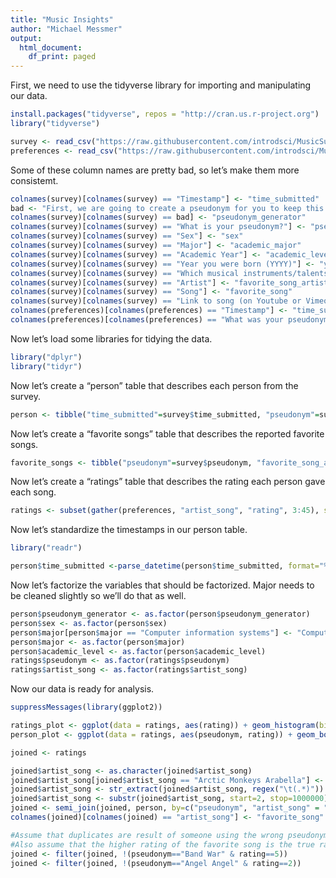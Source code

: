 ```yaml
---
title: "Music Insights"
author: "Michael Messmer"
output:
  html_document:
    df_print: paged
---
```


First, we need to use the tidyverse library for importing and manipulating our data.

```r
install.packages("tidyverse", repos = "http://cran.us.r-project.org")
library("tidyverse")

survey <- read_csv("https://raw.githubusercontent.com/introdsci/MusicSurvey/master/music-survey.csv")
preferences <- read_csv("https://raw.githubusercontent.com/introdsci/MusicSurvey/master/preferences-survey.csv")
```

Some of these column names are pretty bad, so let's make them more consistemt.

```r
colnames(survey)[colnames(survey) == "Timestamp"] <- "time_submitted"
bad <- "First, we are going to create a pseudonym for you to keep this survey anonymous (more or less). Which pseudonym generator would you prefer?"
colnames(survey)[colnames(survey) == bad] <- "pseudonym_generator"
colnames(survey)[colnames(survey) == "What is your pseudonym?"] <- "pseudonym"
colnames(survey)[colnames(survey) == "Sex"] <- "sex"
colnames(survey)[colnames(survey) == "Major"] <- "academic_major"
colnames(survey)[colnames(survey) == "Academic Year"] <- "academic_level"
colnames(survey)[colnames(survey) == "Year you were born (YYYY)"] <- "year_born"
colnames(survey)[colnames(survey) == "Which musical instruments/talents do you play? (Select all that apply)"] <- "instrument_list"
colnames(survey)[colnames(survey) == "Artist"] <- "favorite_song_artist"
colnames(survey)[colnames(survey) == "Song"] <- "favorite_song"
colnames(survey)[colnames(survey) == "Link to song (on Youtube or Vimeo)"] <- "favorite_song_link"
colnames(preferences)[colnames(preferences) == "Timestamp"] <- "time_submitted"
colnames(preferences)[colnames(preferences) == "What was your pseudonym?"] <- "pseudonym"
```

Now let's load some libraries for tidying the data.

```r
library("dplyr")
library("tidyr")
```

Now let's create a "person" table that describes each person from the survey.

```r
person <- tibble("time_submitted"=survey$time_submitted, "pseudonym"=survey$pseudonym, "pseudonym_generator"=survey$pseudonym_generator, "sex"=survey$sex, "major"=survey$academic_major, "academic_level"=survey$academic_level, "year_born"=survey$year_born, "favorite_song"=survey$favorite_song)
```

Now let's create a "favorite songs" table that describes the reported favorite songs.

```r
favorite_songs <- tibble("pseudonym"=survey$pseudonym, "favorite_song_artist"=survey$favorite_song_artist, "favorite_song"=survey$favorite_song, "favorite_song_link"=survey$favorite_song_link)
```

Now let's create a "ratings" table that describes the rating each person gave each song.

```r
ratings <- subset(gather(preferences, "artist_song", "rating", 3:45), select = -c(time_submitted))
```

Now let's standardize the timestamps in our person table.

```r
library("readr")
```

```r
person$time_submitted <-parse_datetime(person$time_submitted, format="%m/%d/%y %H:%M")
```

Now let's factorize the variables that should be factorized. Major needs to be cleaned slightly so we'll do that as well.

```r
person$pseudonym_generator <- as.factor(person$pseudonym_generator)
person$sex <- as.factor(person$sex)
person$major[person$major == "Computer information systems"] <- "Computer Information Systems"
person$major <- as.factor(person$major)
person$academic_level <- as.factor(person$academic_level)
ratings$pseudonym <- as.factor(ratings$pseudonym)
ratings$artist_song <- as.factor(ratings$artist_song)
```

Now our data is ready for analysis.

```r
suppressMessages(library(ggplot2))

ratings_plot <- ggplot(data = ratings, aes(rating)) + geom_histogram(bins = 10) + scale_x_continuous(breaks = 1:10)
person_plot <- ggplot(data = ratings, aes(pseudonym, rating)) + geom_boxplot() + labs(x = "Pseudonym", y = "Rating") + theme(axis.text.x=element_text(angle=90, hjust=1))
```

```r
joined <- ratings

joined$artist_song <- as.character(joined$artist_song)
joined$artist_song[joined$artist_song == "Arctic Monkeys Arabella"] <- "\tArctic Monkeys Arabella"
joined$artist_song <- str_extract(joined$artist_song, regex("\t(.*)"))
joined$artist_song <- substr(joined$artist_song, start=2, stop=1000000)
joined <- semi_join(joined, person, by=c("pseudonym", "artist_song" = "favorite_song"))
colnames(joined)[colnames(joined) == "artist_song"] <- "favorite_song"

#Assume that duplicates are result of someone using the wrong pseudonym
#Also assume that the higher rating of the favorite song is the true rating
joined <- filter(joined, !(pseudonym=="Band War" & rating==5))
joined <- filter(joined, !(pseudonym=="Angel Angel" & rating==2))
```